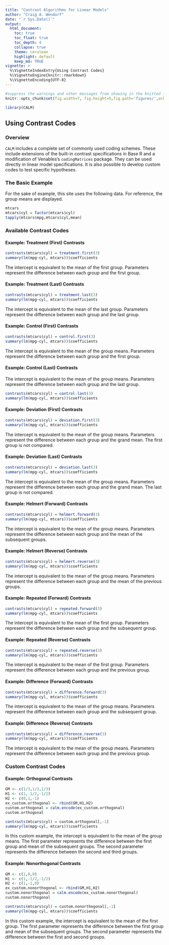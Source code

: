 ```yaml
---
title: "Contrast Algorithms for Linear Models"
author: "Craig A. Wendorf"
date: "`r Sys.Date()`"
output:
  html_document:
    toc: true
    toc_float: true
    toc_depth: 4
    collapse: true
    theme: cerulean
    highlight: default
    keep_md: TRUE
vignette: >
  %\VignetteIndexEntry{Using Contrast Codes}
  %\VignetteEngine{knitr::rmarkdown}
  %\VignetteEncoding{UTF-8}
---
```


```r
#suppress the warnings and other messages from showing in the knitted file.
knitr::opts_chunk$set(fig.width=7, fig.height=5,fig.path='figures/',echo=TRUE,warning=FALSE,message=FALSE)
```

```r
library(CALM)
```

## Using Contrast Codes

### Overview

`CALM` includes a complete set of commonly used coding schemes. These include extensions of the built-in contrast specifications in Base R and a modification of Venables's `codingMatrices` package. They can be used directly in linear model specifications. It is also possible to develop custom codes to test specific hypotheses.

### The Basic Example

For the sake of example, this site uses the following data. For reference, the group means are displayed.

```r
mtcars
mtcars$cyl = factor(mtcars$cyl) 
tapply(mtcars$mpg,mtcars$cyl,mean)
```

### Available Contrast Codes

#### Example: Treatment (First) Contrasts

```r
contrasts(mtcars$cyl) = treatment.first(3)
summary(lm(mpg~cyl, mtcars))$coefficients
```

The intercept is equivalent to the mean of the first group. Parameters represent the difference between each group and the first group.

#### Example: Treatment (Last) Contrasts

```r
contrasts(mtcars$cyl) = treatment.last(3)
summary(lm(mpg~cyl, mtcars))$coefficients
```

The intercept is equivalent to the mean of the last group. Parameters represent the difference between each group and the last group.

#### Example: Control (First) Contrasts

```r
contrasts(mtcars$cyl) = control.first(3)
summary(lm(mpg~cyl, mtcars))$coefficients
```

The intercept is equivalent to the mean of the group means. Parameters represent the difference between each group and the first group.

#### Example: Control (Last) Contrasts

The intercept is equivalent to the mean of the group means. Parameters represent the difference between each group and the last group.

```r
contrasts(mtcars$cyl) = control.last(3)
summary(lm(mpg~cyl, mtcars))$coefficients
```

#### Example: Deviation (First) Contrasts

```r
contrasts(mtcars$cyl) = deviation.first(3)
summary(lm(mpg~cyl, mtcars))$coefficients
```

The intercept is equivalent to the mean of the group means. Parameters represent the difference between each group and the grand mean. The first group is not compared. 

#### Example: Deviation (Last) Contrasts

```r
contrasts(mtcars$cyl) = deviation.last(3)
summary(lm(mpg~cyl, mtcars))$coefficients
```

The intercept is equivalent to the mean of the group means. Parameters represent the difference between each group and the grand mean. The last group is not compared.

#### Example: Helmert (Forward) Contrasts

```r
contrasts(mtcars$cyl) = helmert.forward(3)
summary(lm(mpg~cyl, mtcars))$coefficients
```

The intercept is equivalent to the mean of the group means. Parameters represent the difference between each group and the mean of the subsequent groups. 

#### Example: Helmert (Reverse) Contrasts

```r
contrasts(mtcars$cyl) = helmert.reverse(3)
summary(lm(mpg~cyl, mtcars))$coefficients
```

The intercept is equivalent to the mean of the group means. Parameters represent the difference between each group and the mean of the previous groups.

#### Example: Repeated (Forward) Contrasts

```r
contrasts(mtcars$cyl) = repeated.forward(3)
summary(lm(mpg~cyl, mtcars))$coefficients
```

The intercept is equivalent to the mean of the first group. Parameters represent the difference between each group and the subsequent group.

#### Example: Repeated (Reverse) Contrasts

```r
contrasts(mtcars$cyl) = repeated.reverse(3)
summary(lm(mpg~cyl, mtcars))$coefficients
```

The intercept is equivalent to the mean of the first group. Parameters represent the difference between each group and the previous group.

#### Example: Difference (Forward) Contrasts

```r
contrasts(mtcars$cyl) = difference.forward(3)
summary(lm(mpg~cyl, mtcars))$coefficients
```

The intercept is equivalent to the mean of the group means. Parameters represent the difference between each group and the subsequent group. 

#### Example: Difference (Reverse) Contrasts

```r
contrasts(mtcars$cyl) = difference.reverse(3)
summary(lm(mpg~cyl, mtcars))$coefficients
```

The intercept is equivalent to the mean of the group means. Parameters represent the difference between each group and the previous group. 

### Custom Contrast Codes

#### Example: Orthogonal Contrasts

```r
GM <- c(1/3,1/3,1/3)
H1 <- c(1,-1/2,-1/2)
H2 <- c(0,1,-1)
ex_custom.orthogonal <- rbind(GM,H1,H2)
custom.orthogonal = calm.encode(ex_custom.orthogonal)
custom.orthogonal
```

```r
contrasts(mtcars$cyl) = custom.orthogonal[,-1]
summary(lm(mpg~cyl, mtcars))$coefficients
```

In this custom example, the intercept is equivalent to the mean of the group means. The first parameter represents the difference between the first group and mean of the subsequent groups. The second parameter represents the difference between the second and third groups.

#### Example: Nonorthogonal Contrasts

```r
GM <- c(1,0,0)
H1 <- c(1,-1/2,-1/2)
H2 <- c(1,-1,0)
ex_custom.nonorthogonal <- rbind(GM,H1,H2)
custom.nonorthogonal = calm.encode(ex_custom.nonorthogonal)
custom.nonorthogonal
```

```r
contrasts(mtcars$cyl) = custom.nonorthogonal[,-1]
summary(lm(mpg~cyl, mtcars))$coefficients
```

In this custom example, the intercept is equivalent to the mean of the first group. The first parameter represents the difference between the first group and mean of the subsequent groups. The second parameter represents the difference between the first and second groups.

